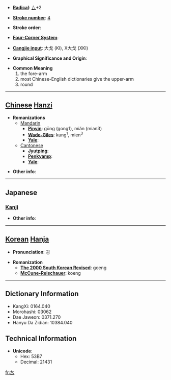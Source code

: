 * '''[[Wiktionary:Chinese radical index| Radical]]''': [[Wiktionary:Chinese radical index 厶|厶]]+2

* '''[[Wiktionary:Chinese total strokes index|Stroke number]]''': [[Wiktionary:Chinese total strokes index 4|4]]

* '''Stroke order''': 

* '''[[Wiktionary:Chinese four corner index|Four-Corner System]]''': 

* '''[[Wiktionary:Chinese Cangjie index|Cangjie input]]''': 大戈 (KI), X大戈 (XKI)

* '''Graphical Significance and Origin''': 

* '''Common Meaning'''
*#the fore-arm
*# most Chinese-English dictionaries give the upper-arm
*# round


----

== [[Chinese]] [[Hanzi]] ==

* '''Romanizations'''
** [[Mandarin]]
*** '''[[Pinyin]]''': gōng (gong1), miǎn (mian3)
*** '''[[Wade-Giles]]''': kung<sup>1</sup>, mien<sup>3</sup>
*** '''[[Yale]]''': 
**[[Cantonese]]
***'''[[Jyutping]]''':
***'''[[Penkyamp]]''': 
***'''[[Yale]]''': 

* '''Other info''': 

----

==Japanese==
===[[Kanji]]===
{{kanji|on readings=[[こう]] (kō)
|kun readings=[[かいな]] (kaina), [[まるい]] (marui)
}}

* '''Other info''':  

----

== [[Korean]] [[Hanja]] ==

* '''Pronunciation''': 굉

* '''Romanization'''
** '''[[The 2000 South Korean Revised Romanization|The 2000 South Korean Revised]]''': goeng
** '''[[McCune-Reischauer]]''': koeng

----

== Dictionary Information ==

* KangXi: 0164.040
* Morohashi: 03062
* Dae Jaweon: 0371.270
* Hanyu Da Zidian: 10384.040

== Technical Information ==

* '''Unicode''':
** Hex: 53B7
** Decimal: 21431

[[fr:厷]]